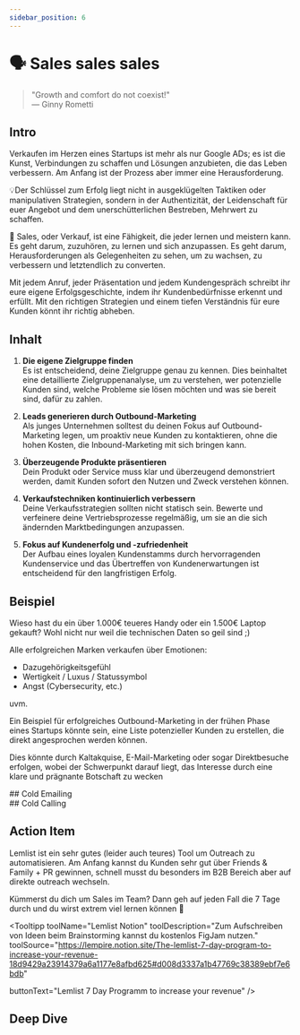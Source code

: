 ```yaml
---
sidebar_position: 6
---
```


# 🗣️ Sales sales sales

> "Growth and comfort do not coexist!"\
> ― Ginny Rometti

## Intro

Verkaufen im Herzen eines Startups ist mehr als nur Google ADs; es ist die Kunst, Verbindungen zu schaffen und Lösungen anzubieten, die das Leben verbessern.
Am Anfang ist der Prozess aber immer eine Herausforderung.

💡Der Schlüssel zum Erfolg liegt nicht in ausgeklügelten Taktiken oder manipulativen Strategien, sondern in der Authentizität, der Leidenschaft für euer Angebot und dem unerschütterlichen Bestreben, Mehrwert zu schaffen.

🤝 Sales, oder Verkauf, ist eine Fähigkeit, die jeder lernen und meistern kann.
Es geht darum, zuzuhören, zu lernen und sich anzupassen. Es geht darum, Herausforderungen als Gelegenheiten zu sehen, um zu wachsen, zu verbessern und letztendlich zu converten.

Mit jedem Anruf, jeder Präsentation und jedem Kundengespräch schreibt ihr eure eigene Erfolgsgeschichte, indem ihr Kundenbedürfnisse erkennt und erfüllt. Mit den richtigen Strategien und einem tiefen Verständnis für eure Kunden könnt ihr richtig abheben.

## Inhalt

1. **Die eigene Zielgruppe finden**\
   Es ist entscheidend, deine Zielgruppe genau zu kennen. Dies beinhaltet eine detaillierte Zielgruppenanalyse, um zu verstehen, wer potenzielle Kunden sind, welche Probleme sie lösen möchten und was sie bereit sind, dafür zu zahlen.

2. **Leads generieren durch Outbound-Marketing**\
   Als junges Unternehmen solltest du deinen Fokus auf Outbound-Marketing legen, um proaktiv neue Kunden zu kontaktieren, ohne die hohen Kosten, die Inbound-Marketing mit sich bringen kann.

3. **Überzeugende Produkte präsentieren**\
   Dein Produkt oder Service muss klar und überzeugend demonstriert werden, damit Kunden sofort den Nutzen und Zweck verstehen können.

4. **Verkaufstechniken kontinuierlich verbessern**\
   Deine Verkaufsstrategien sollten nicht statisch sein. Bewerte und verfeinere deine Vertriebsprozesse regelmäßig, um sie an die sich ändernden Marktbedingungen anzupassen.

5. **Fokus auf Kundenerfolg und -zufriedenheit**\
   Der Aufbau eines loyalen Kundenstamms durch hervorragenden Kundenservice und das Übertreffen von Kundenerwartungen ist entscheidend für den langfristigen Erfolg.

## Beispiel

Wieso hast du ein über 1.000€ teueres Handy oder ein 1.500€ Laptop gekauft?
Wohl nicht nur weil die technischen Daten so geil sind ;)

Alle erfolgreichen Marken verkaufen über Emotionen:

- Dazugehörigkeitsgefühl
- Wertigkeit / Luxus / Statussymbol
- Angst (Cybersecurity, etc.)

uvm.

Ein Beispiel für erfolgreiches Outbound-Marketing in der frühen Phase eines Startups könnte sein, eine Liste potenzieller Kunden zu erstellen, die direkt angesprochen werden können.

Dies könnte durch Kaltakquise, E-Mail-Marketing oder sogar Direktbesuche erfolgen, wobei der Schwerpunkt darauf liegt, das Interesse durch eine klare und prägnante Botschaft zu wecken

<TwoColumns>
  <div>
    ## Cold Emailing
    <YouTube videoId="1hpqcvTvUTI" />
    <YouTube videoId="fvfX28rPYxA" />
    <YouTube videoId="N2yMBDt91Ts" />
  </div>
  <div>
    ## Cold Calling
    <YouTube videoId="TWcKrCNPzGs" />
    <YouTube videoId="chXzqpr9ytI" />
    <YouTube videoId="gjHv4pM8WEQ" />
  </div>
</TwoColumns>

## Action Item

Lemlist ist ein sehr gutes (leider auch teures) Tool um Outreach zu automatisieren.
Am Anfang kannst du Kunden sehr gut über Friends & Family + PR gewinnen, schnell musst du besonders im B2B Bereich aber auf direkte outreach wechseln.

Kümmerst du dich um Sales im Team?
Dann geh auf jeden Fall die 7 Tage durch und du wirst extrem viel lernen können 🚀

<Tooltipp
toolName="Lemlist Notion"
toolDescription="Zum Aufschreiben von Ideen beim Brainstorming kannst du kostenlos FigJam nutzen."
toolSource="https://lempire.notion.site/The-lemlist-7-day-program-to-increase-your-revenue-18d9429a23914379a6a1177e8afbd625#d008d3337a1b47769c38389ebf7e6bdb"

buttonText="Lemlist 7 Day Programm to increase your revenue"
/>

## Deep Dive

<TwoColumns>
  <div>
    <YouTube videoId="xZi4kTJG-LE" />
    <YouTube videoId="89Vpqm2IaPE" />
  </div>
  <Spotify source="https://open.spotify.com/episode/4kA1WYkVTNefEdH8s72pcN?si=716d985b24824c98" />
</TwoColumns>
